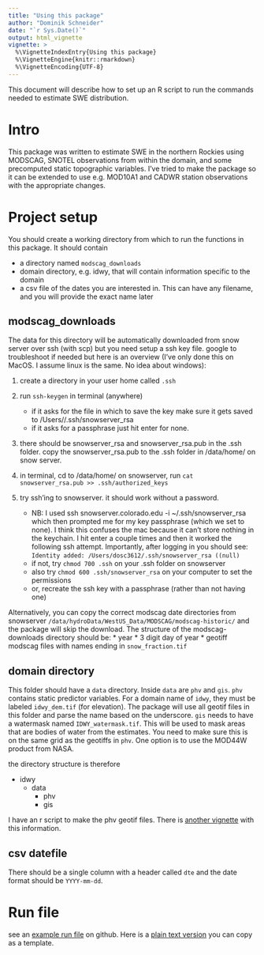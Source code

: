 ```yaml
---
title: "Using this package"
author: "Dominik Schneider"
date: "`r Sys.Date()`"
output:	html_vignette
vignette: >
  %\VignetteIndexEntry{Using this package}
  %\VignetteEngine{knitr::rmarkdown}
  %\VignetteEncoding{UTF-8}
---
```



This document will describe how to set up an R script to run the commands needed to estimate SWE distribution. 

# Intro

This package was written to estimate SWE in the northern Rockies using MODSCAG, SNOTEL observations from within the domain, and some precomputed static topographic variables. I've tried to make the package so it can be extended to use e.g. MOD10A1 and CADWR station observations with the appropriate changes.

# Project setup

You should create a working directory from which to run the functions in this package. It should contain

* a directory named `modscag_downloads`
* domain directory, e.g. idwy, that will contain information specific to the domain
* a csv file of the dates you are interested in. This can have any filename, and you will provide the exact name later

## modscag_downloads

The data for this directory will be automatically downloaded from snow server over ssh (with scp) but you need setup a ssh key file. google to troubleshoot if needed but here is an overview (I've only done this on MacOS. I assume linux is the same. No idea about windows):

1. create a directory in your user home called `.ssh`

2. run `ssh-keygen` in terminal (anywhere)
	+ if it asks for the file in which to save the key make sure it gets saved to /Users/<username>/.ssh/snowserver_rsa
	+ if it asks for a passphrase just hit enter for none.
	
3. there should be snowserver_rsa and snowserver_rsa.pub in the .ssh folder. copy the snowserver_rsa.pub to the .ssh folder in /data/home/<username> on snow server.

4. in terminal, cd to /data/home/<username> on snowserver, run `cat snowserver_rsa.pub >> .ssh/authorized_keys`

5. try ssh'ing to snowserver. it should work without a password.
	+ NB: I used ssh snowserver.colorado.edu -i ~/.ssh/snowserver_rsa which then prompted me for my key passphrase (which we set to none). I think this confuses the mac because it can't store nothing in the keychain. I hit enter a couple times and then it worked the following ssh attempt. Importantly, after logging in you should see: `Identity added: /Users/dosc3612/.ssh/snowserver_rsa ((null)`
	+ if not, try `chmod 700 .ssh` on your .ssh folder on snowserver
	+ also try `chmod 600 .ssh/snowserver_rsa` on your computer to set the permissions
	+ or, recreate the ssh key with a passphrase (rather than not having one)

Alternatively, you can copy the correct modscag date directories from snowserver `/data/hydroData/WestUS_Data/MODSCAG/modscag-historic/` and the package will skip the download. The structure of the modscag-downloads directory should be:
* year
*	3 digit day of year
* geotiff modscag files with names ending in `snow_fraction.tif`


## domain directory

This folder should have a `data` directory. Inside `data` are `phv` and `gis`. `phv` contains static predictor variables. For a domain name of `idwy`, they must be labeled `idwy_dem.tif` (for elevation). The package will use all geotif files in this folder and parse the name based on the underscore. `gis` needs to have a watermask named `IDWY_watermask.tif`. This will be used to mask areas that are bodies of water from the estimates. You need to make sure this is on the same grid as the geotiffs in `phv`. One option is to use the MOD44W product from NASA.

the directory structure is therefore

* idwy
	* data
		* phv
		* gis

I have an r script to make the phv geotif files. There is [another vignette](Make_PHV_Inputs.html) with this information.


## csv datefile

There should be a single column with a header called `dte` and the date format should be `YYYY-mm-dd`.
        

# Run file

see an [example run file](https://github.com/hoargroup/example_sweRegression/blob/master/run_ucrb.R) on github. Here is a [plain text version](https://raw.githubusercontent.com/hoargroup/example_sweRegression/master/run_ucrb.R) you can copy as a template.
